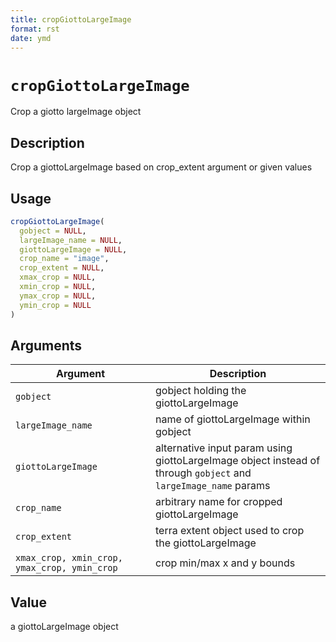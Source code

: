 ```yaml
--- 
title: cropGiottoLargeImage 
format: rst 
date: ymd 
--- 
```

# `cropGiottoLargeImage`

Crop a giotto largeImage object


## Description

Crop a giottoLargeImage based on crop_extent argument or given values


## Usage

```r
cropGiottoLargeImage(
  gobject = NULL,
  largeImage_name = NULL,
  giottoLargeImage = NULL,
  crop_name = "image",
  crop_extent = NULL,
  xmax_crop = NULL,
  xmin_crop = NULL,
  ymax_crop = NULL,
  ymin_crop = NULL
)
```


## Arguments

Argument      |Description
------------- |----------------
`gobject`     |     gobject holding the giottoLargeImage
`largeImage_name`     |     name of giottoLargeImage within gobject
`giottoLargeImage`     |     alternative input param using giottoLargeImage object instead of through `gobject` and `largeImage_name` params
`crop_name`     |     arbitrary name for cropped giottoLargeImage
`crop_extent`     |     terra extent object used to crop the giottoLargeImage
`xmax_crop, xmin_crop, ymax_crop, ymin_crop`     |     crop min/max x and y bounds


## Value

a giottoLargeImage object


